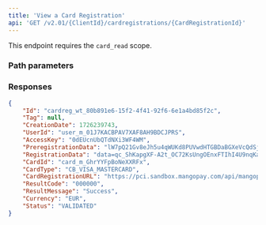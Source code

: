 ```yaml
---
title: 'View a Card Registration'  
api: 'GET /v2.01/{ClientId}/cardregistrations/{CardRegistrationId}'  
---
```


  

This endpoint requires the `card_read` scope.

### Path parameters  

<CardRegistrationId />  

### Responses  

<AccordionGroup><Accordion title="200">  

<Id1Response />  

<Tag1Response />  

<CreationDateResponse />  

<UserIdResponse />  

<AccessKeyResponse />  

<PreregistrationDataResponse />  

<RegistrationDataResponse />  

<CardIdResponse />  

<CardType1Response />  

<CardRegistrationURLResponse />  

<ResultCodeResponse />  

<ResultMessageResponse />  

<Currency2Response />  

<Status1Response /></Accordion></AccordionGroup>  

<ResponseExample>  

```json 200
{
    "Id": "cardreg_wt_80b891e6-15f2-4f41-92f6-6e1a4bd85f2c",
    "Tag": null,
    "CreationDate": 1726239743,
    "UserId": "user_m_01J7KACBPAV7XAF8AH9BDCJPRS",
    "AccessKey": "0dEUcnUbQTdNXi3WF4WM",
    "PreregistrationData": "lW7pQ21Gv8eJh5u4qWUKd8PUVwdHTGBDaBGXeVcQdSjIGJ7HqsEgrWMKFcQlGUPrn6X2n88FG9yZmJa932yIDyK6lpGoNUYyrgeQDsluRU9",
    "RegistrationData": "data=qc_ShKapgXF-A2t_OC72KsUngOEnxFTIhI4U9nqKay8J_UGfLFelDx_8GUFWt5zp8HH5DRSTnhLZ_RIB_OJ35ZsP3bOVmF1YdoePYUxf8CWOxMdP0Uc0Rm6ABJRWHIWYn7Rs6J2udgLD-WrTkZpRtw",
    "CardId": "card_m_GhrYYFpBoNeXXRFx",
    "CardType": "CB_VISA_MASTERCARD",
    "CardRegistrationURL": "https://pci.sandbox.mangopay.com/api/mangopay/vault/tokenize/eyJjbGllbnQiOiJhbnRob255aF90ZXN0MSIsInRva2VuIjoiRU50VVhTc2RhSUpBVUJ6VCJ9",
    "ResultCode": "000000",
    "ResultMessage": "Success",
    "Currency": "EUR",
    "Status": "VALIDATED"
}
```  

</ResponseExample>  

<RequestExample>  
    <PhpViewCardRegistration />
    <NodeViewCardRegistration />
    <RubyViewCardRegistration />
    <JavaViewCardRegistration />
    <PythonViewCardRegistration /> 
    <NetViewCardRegistration />
</RequestExample>
